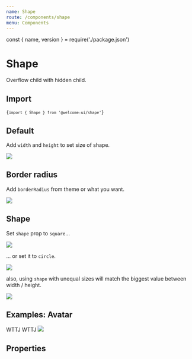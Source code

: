 ```yaml
---
name: Shape
route: /components/shape
menu: Components
---
```


const { name, version } = require('./package.json')

# Shape

<TagVersion version={version} name={name} />

Overflow child with hidden child.

## Import

<Code>{`import { Shape } from '@welcome-ui/shape'`}</Code>

## Default

Add `width` and `height` to set size of shape.

<Playground>
  <Shape width="150px" height="150px">
    <img src="https://media3.giphy.com/media/uYiJD8fcWDys8/giphy.gif?cid=790b76115d08fb457747437951ff7674&rid=giphy.gif" />
  </Shape>
</Playground>

## Border radius

Add `borderRadius` from theme or what you want.

<Playground>
  <Shape width="150px" height="150px" borderRadius="lg">
    <img src="https://media3.giphy.com/media/uYiJD8fcWDys8/giphy.gif?cid=790b76115d08fb457747437951ff7674&rid=giphy.gif" />
  </Shape>
</Playground>

## Shape

Set `shape` prop to `square`…

<Playground>
  <Shape width="150px" height="150px" shape="square">
    <img src="https://media3.giphy.com/media/uYiJD8fcWDys8/giphy.gif?cid=790b76115d08fb457747437951ff7674&rid=giphy.gif" />
  </Shape>
</Playground>

… or set it to `circle`.

<Playground>
  <Shape width="150px" height="150px" shape="circle">
    <img src="https://media3.giphy.com/media/uYiJD8fcWDys8/giphy.gif?cid=790b76115d08fb457747437951ff7674&rid=giphy.gif" />
  </Shape>
</Playground>

also, using `shape` with unequal sizes will match the biggest value between width / height.

<Playground>
  <Shape width="1px" height="50px" shape="circle">
    <img src="https://media3.giphy.com/media/uYiJD8fcWDys8/giphy.gif?cid=790b76115d08fb457747437951ff7674&rid=giphy.gif" />
  </Shape>
</Playground>

## Examples: Avatar

<Playground>
  <Box display="flex" width="180px" justifyContent="space-between">
    <Shape width="50px" height="50px" shape="circle">
      <Box
        backgroundColor="primary.500"
        fontSize="meta2"
        color="light.100"
        fontWeight="bold"
        width={1}
        height={1}
        display="flex"
        alignItems="center"
        justifyContent="center"
      >
        WTTJ
      </Box>
    </Shape>
    <Shape
      width="50px"
      height="50px"
      shape="circle"
      borderWidth="1px"
      borderColor="primary.500"
      borderStyle="dotted"
    >
      <Box
        color="primary.500"
        fontSize="meta2"
        fontWeight="bold"
        width={1}
        height={1}
        display="flex"
        alignItems="center"
        justifyContent="center"
      >
        WTTJ
      </Box>
    </Shape>
    <Shape width="50px" height="50px" shape="circle">
      <img src="https://avatars3.githubusercontent.com/u/13100706?s=200&v=4" />
    </Shape>
  </Box>
</Playground>

## Properties

<Props of={Shape} />
